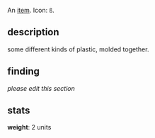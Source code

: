 An [[items|item]]. Icon: <code><nowiki>ß</nowiki></code>.

== description ==

some different kinds of plastic, molded together.

== finding ==

''please edit this section''

== stats ==

'''weight''': 2 units